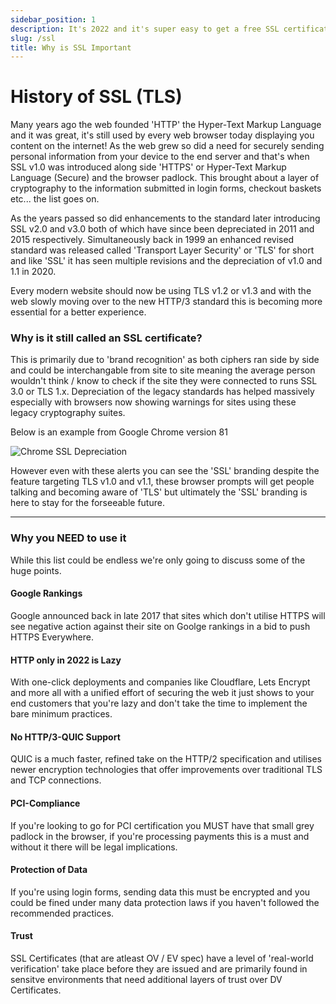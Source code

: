 ```yaml
---
sidebar_position: 1
description: It's 2022 and it's super easy to get a free SSL certificate, there's ZERO excuse for you not to be using one you just need to learn how.
slug: /ssl
title: Why is SSL Important
---
```


# History of SSL (TLS)

Many years ago the web founded 'HTTP' the Hyper-Text Markup Language and it was great, it's still used by every web browser today displaying you content on the internet! As the web grew so did a need for securely sending personal information from your device to the end server and that's when SSL v1.0 was introduced along side 'HTTPS' or Hyper-Text Markup Language (Secure) and the browser padlock. This brought about a layer of cryptography to the information submitted in login forms, checkout baskets etc... the list goes on. 

As the years passed so did enhancements to the standard later introducing SSL v2.0 and v3.0 both of which have since been depreciated in 2011 and 2015 respectively. Simultaneously back in 1999 an enhanced revised standard was released called 'Transport Layer Security' or 'TLS' for short and like 'SSL' it has seen multiple revisions and the depreciation of v1.0 and 1.1 in 2020.

Every modern website should now be using TLS v1.2 or v1.3 and with the web slowly moving over to the new HTTP/3 standard this is becoming more essential for a better experience.

### Why is it still called an SSL certificate?

This is primarily due to 'brand recognition' as both ciphers ran side by side and could be interchangable from site to site meaning the average person wouldn't think / know to check if the site they were connected to runs SSL 3.0 or TLS 1.x. Depreciation of the legacy standards has helped massively especially with browsers now showing warnings for sites using these legacy cryptography suites.

Below is an example from Google Chrome version 81


![Chrome SSL Depreciation](https://lh3.googleusercontent.com/9i5Gr4_Wo7iuIEphWB-zX5YdzpQMbjBp0vEMguwFtJ4luJdd9Lw89_itemCmh4--RXRszSN7WD4NElVOnfgF1pt9ZTHU_Z-bSXPRekOr6LzdHYFXIrKMLN8MYfZqJ8Ka-plcplyD)


However even with these alerts you can see the 'SSL' branding despite the feature targeting TLS v1.0 and v1.1, these browser prompts will get people talking and becoming aware of 'TLS' but ultimately the 'SSL' branding is here to stay for the forseeable future.

---

### Why you NEED to use it 

While this list could be endless we're only going to discuss some of the huge points.

#### Google Rankings

Google announced back in late 2017 that sites which don't utilise HTTPS will see negative action against their site on Goolge rankings in a bid to push HTTPS Everywhere.

#### HTTP only in 2022 is Lazy

With one-click deployments and companies like Cloudflare, Lets Encrypt and more all with a unified effort of securing the web it just shows to your end customers that you're lazy and don't take the time to implement the bare minimum practices.

#### No HTTP/3-QUIC Support

QUIC is a much faster, refined take on the HTTP/2 specification and utilises newer encryption technologies that offer improvements over traditional TLS and TCP connections.

#### PCI-Compliance

If you're looking to go for PCI certification you MUST have that small grey padlock in the browser, if you're processing payments this is a must and without it there will be legal implications.

#### Protection of Data 

If you're using login forms, sending data this must be encrypted and you could be fined under many data protection laws if you haven't followed the recommended practices.

#### Trust 

SSL Certificates (that are atleast OV / EV spec) have a level of 'real-world verification' take place before they are issued and are primarily found in sensitve environments that need additional layers of trust over DV Certificates.

